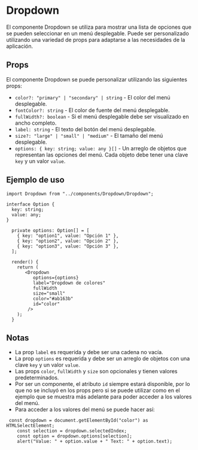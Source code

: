 
<Meta title="Dropdown/Documentation" component={Dropdown} />

# Dropdown

El componente Dropdown se utiliza para mostrar una lista de opciones que se pueden seleccionar en un menú desplegable. Puede ser personalizado utilizando una variedad de props para adaptarse a las necesidades de la aplicación.

## Props

El componente Dropdown se puede personalizar utilizando las siguientes props:

- `color?: "primary" | "secondary" | string` - El color del menú desplegable.
- `fontColor?: string` - El color de fuente del menú desplegable.
- `fullWidth?: boolean` - Si el menú desplegable debe ser visualizado en ancho completo.
- `label: string` - El texto del botón del menú desplegable.
- `size?: "large" | "small" | "medium"` - El tamaño del menú desplegable.
- `options: { key: string; value: any }[]` - Un arreglo de objetos que representan las opciones del menú. Cada objeto debe tener una clave `key` y un valor `value`.

## Ejemplo de uso

```
import Dropdown from "../components/Dropdown/Dropdown";

interface Option {
  key: string;
  value: any;
}

  private options: Option[] = [
    { key: "option1", value: "Opción 1" },
    { key: "option2", value: "Opción 2" },
    { key: "option3", value: "Opción 3" },
  ];

  render() {
    return (
       <Dropdown
          options={options}
          label="Dropdown de colores"
          fullWidth
          size="small"
          color="#ab163b"
          id="color"
        />
    );
  }

```

## Notas

- La prop `label` es requerida y debe ser una cadena no vacía.
- La prop `options` es requerida y debe ser un arreglo de objetos con una clave `key` y un valor `value`.
- Las props `color`, `fullWidth` y `size` son opcionales y tienen valores predeterminados.
- Por ser un componente, el atributo `id` siempre estará disponible, por lo que no se incluyó en los props pero si se puede utilizar como en el ejemplo que se muestra más adelante para poder acceder a los valores del menú.
- Para acceder a los valores del menú se puede hacer así:

```
 const dropdown = document.getElementById("color") as HTMLSelectElement;
    const selection = dropdown.selectedIndex;
    const option = dropdown.options[selection];
    alert("Value: " + option.value + " Text: " + option.text);

```
